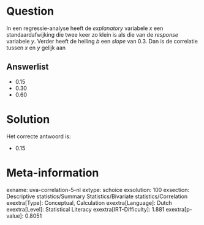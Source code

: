 Question
========

In een regressie-analyse heeft de *explanatory* variabele *x* een
standaardafwijking die twee keer zo klein is als die van de *response*
variabele *y*. Verder heeft de helling *b* een *slope* van 0.3. Dan is
de correlatie tussen *x* en *y* gelijk aan


Answerlist
----------

* 0.15
* 0.30
* 0.60

Solution
========

Het correcte antwoord is: 

* 0.15

Meta-information
================
exname: uva-correlation-5-nl
extype: schoice
exsolution: 100
exsection: Descriptive statistics/Summary Statistics/Bivariate statistics/Correlation
exextra[Type]: Conceptual, Calculation
exextra[Language]: Dutch
exextra[Level]: Statistical Literacy
exextra[IRT-Difficulty]: 1.881
exextra[p-value]: 0.8051
